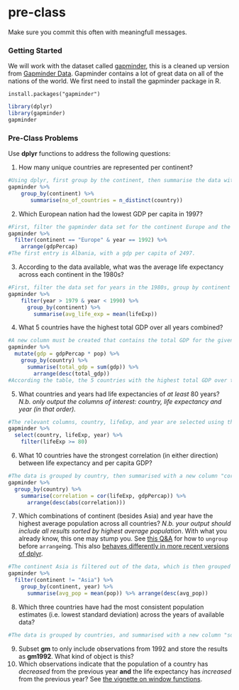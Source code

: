 # pre-class


Make sure you commit this often with meaningfull messages. 


### Getting Started


We will work with the dataset called [gapminder](https://github.com/jennybc/gapminder), this is a cleaned up version from [Gapminder Data](http://www.gapminder.org/data/). Gapminder contains a lot of great data on all of the nations of the world. We first need to install the gapminder package in R. 

```
install.packages("gapminder")
```



```r
library(dplyr)
library(gapminder)
gapminder
```



### Pre-Class Problems

Use **dplyr** functions to address the following questions:

1. How many unique countries are represented per continent?
```r
#Using dplyr, first group by the continent, then summarise the data with a new column called "no_of_countries" by applying the n_distinct function to the column "country". This will give a table listing each continent and the number of unique countries listed in that continent.
gapminder %>% 
    group_by(continent) %>%
       summarise(no_of_countries = n_distinct(country))
```
2. Which European nation had the lowest GDP per capita in 1997?
```r
#First, filter the gapminder data set for the continent Europe and the year 1992, and then arrange by gdpPercap - this will give a table of countries in Europe in 1992 ordered by increasing gdpPercap.
gapminder %>% 
  filter(continent == "Europe" & year == 1992) %>% 
    arrange(gdpPercap)
#The first entry is Albania, with a gdp per capita of 2497.
```
3. According to the data available, what was the average life expectancy across each continent in the 1980s?
```r
#First, filter the data set for years in the 1980s, group by continent and then summarise with a column "avg_life_exp" which is equal to the mean of lifeExp. The table returned will least each continent and its average life expectancy in the 80s.
gapminder %>% 
    filter(year > 1979 & year < 1990) %>% 
      group_by(continent) %>% 
        summarise(avg_life_exp = mean(lifeExp))
```
4. What 5 countries have the highest total GDP over all years combined?
```r
#A new column must be created that contains the total GDP for the given year. This is done with the mutate function, adding a new column called gdp which is the product of GDP per capita (gdpPercap) and population (pop). Then the data is grouped by country, summarised with a total_gdp column which is the sum of the gdp for all of the recorded years. Then the table is arranged in descending order of total_gdp, listing the countries with the highest total gdp first.
gapminder %>% 
  mutate(gdp = gdpPercap * pop) %>% 
    group_by(country) %>% 
      summarise(total_gdp = sum(gdp)) %>% 
        arrange(desc(total_gdp))
#According the table, the 5 countries with the highest total GDP over the recorded years are the US, Japan, China, Germany and the UK.
```

5. What countries and years had life expectancies of _at least_ 80 years? _N.b. only output the columns of interest: country, life expectancy and year (in that order)._
```r
#The relevant columns, country, lifeExp, and year are selected using the select function. Then, the data is filtered only for those countries and years where the life expectancy was greater than or equal to 80. The table that is returned gives all countries and years where the life expectancy was at least 80.
gapminder %>% 
  select(country, lifeExp, year) %>% 
    filter(lifeExp >= 80)

```

6. What 10 countries have the strongest correlation (in either direction) between life expectancy and per capita GDP?
```r
#The data is grouped by country, then summarised with a new column "correlation" that contains the calculated correlation between life expectance and GDP per capita in that country. Then the data is arranged in descending order by the absolute value of the correlation. The table then lists the 10 countries with the strongest correlation. All of the top 10 values show a positive correlation, but there are some countries where life expectancy and GDP per capita are negatively correlated (for example, Kuwait).
gapminder %>% 
  group_by(country) %>% 
    summarise(correlation = cor(lifeExp, gdpPercap)) %>% 
      arrange(desc(abs(correlation)))
```

7. Which combinations of continent (besides Asia) and year have the highest average population across all countries? _N.b. your output should include all results sorted by highest average population_. With what you already know, this one may stump you. See [this Q&A](http://stackoverflow.com/q/27207963/654296) for how to `ungroup` before `arrange`ing. This also [behaves differently in more recent versions of dplyr](https://github.com/hadley/dplyr/releases/tag/v0.5.0).
```r
#The continent Asia is filtered out of the data, which is then grouped by continent and year. Summarise is used to create a new column that calculates the average population for the continent in that year, and then the data is arranged in descending order by average population. The Americas in 2007 have the highest average population under these conditions.
gapminder %>% 
  filter(continent != "Asia") %>% 
    group_by(continent, year) %>% 
      summarise(avg_pop = mean(pop)) %>% arrange(desc(avg_pop))
```
8. Which three countries have had the most consistent population estimates (i.e. lowest standard deviation) across the years of available data?
```r
#The data is grouped by countries, and summarised with a new column "sd" that contains the standard deviation of population. Then the data is arranged by sd. The countries with the most consistent population estimates are then Sao Tome and Principe, Iceland and Montenegro.
```
9. Subset **gm** to only include observations from 1992 and store the results as **gm1992**. What kind of object is this?
10. Which observations indicate that the population of a country has *decreased* from the previous year **and** the life expectancy has *increased* from the previous year? See [the vignette on window functions](https://cran.r-project.org/web/packages/dplyr/vignettes/window-functions.html).